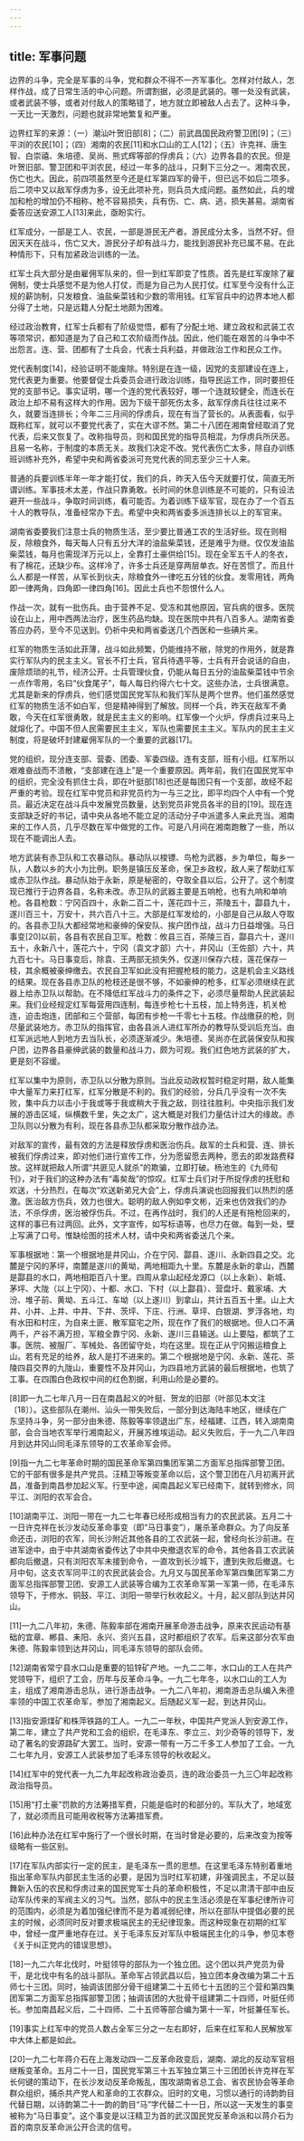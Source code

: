 ```yaml
---
---
---
```

title: 军事问题
---




边界的斗争，完全是军事的斗争，党和群众不得不一齐军事化。怎样对付敌人，怎样作战，成了日常生活的中心问题。所谓割据，必须是武装的。哪一处没有武装，或者武装不够，或者对付敌人的策略错了，地方就立即被敌人占去了。这种斗争，一天比一天激烈，问题也就非常地繁复和严重。

边界红军的来源：（一）潮汕叶贺旧部[8]；（二）前武昌国民政府警卫团[9]；（三）平浏的农民[10]；（四）湘南的农民[11]和水口山的工人[12]；（五）许克祥、唐生智、白崇禧、朱培德、吴尚、熊式辉等部的俘虏兵；（六）边界各县的农民。但是叶贺旧部、警卫团和平浏农民，经过一年多的战斗，只剩下三分之一。湘南农民，伤亡也大。因此，前四项虽然至今还是红军第四军的骨干，但已远不如后二项多。后二项中又以敌军俘虏为多，设无此项补充，则兵员大成问题。虽然如此，兵的增加和枪的增加仍不相称，枪不容易损失，兵有伤、亡、病、逃，损失甚易。湖南省委答应送安源工人[13]来此，亟盼实行。

红军成分，一部是工人、农民，一部是游民无产者。游民成分太多，当然不好。但因天天在战斗，伤亡又大，游民分子却有战斗力，能找到游民补充已属不易。在此种情形下，只有加紧政治训练的一法。

红军士兵大部分是由雇佣军队来的，但一到红军即变了性质。首先是红军废除了雇佣制，使士兵感觉不是为他人打仗，而是为自己为人民打仗。红军至今没有什么正规的薪饷制，只发粮食、油盐柴菜钱和少数的零用钱。红军官兵中的边界本地人都分得了土地，只是远籍人分配土地颇为困难。

经过政治教育，红军士兵都有了阶级觉悟，都有了分配土地、建立政权和武装工农等项常识，都知道是为了自己和工农阶级而作战。因此，他们能在艰苦的斗争中不出怨言。连、营、团都有了士兵会，代表士兵利益，并做政治工作和民众工作。

党代表制度[14]，经验证明不能废除。特别是在连一级，因党的支部建设在连上，党代表更为重要。他要督促士兵委员会进行政治训练，指导民运工作，同时要担任党的支部书记。事实证明，哪一个连的党代表较好，哪一个连就较健全，而连长在政治上却不易有这样大的作用。因为下级干部死伤太多，敌军俘虏兵往往过来不久，就要当连排长；今年二三月间的俘虏兵，现在有当了营长的。从表面看，似乎既称红军，就可以不要党代表了，实在大谬不然。第二十八团在湘南曾经取消了党代表，后来又恢复了。改称指导员，则和国民党的指导员相混，为俘虏兵所厌恶。且易一名称，于制度的本质无关。故我们决定不改。党代表伤亡太多，除自办训练班训练补充外，希望中央和两省委派可充党代表的同志至少三十人来。

普通的兵要训练半年一年才能打仗，我们的兵，昨天入伍今天就要打仗，简直无所谓训练。军事技术太差，作战只靠勇敢。长时间的休息训练是不可能的，只有设法避开一些战斗，争取时间训练，看可能否。为着训练下级军官，现在办了一个百五十人的教导队，准备经常办下去。希望中央和两省委多派连排长以上的军官来。

湖南省委要我们注意士兵的物质生活，至少要比普通工农的生活好些。现在则相反，除粮食外，每天每人只有五分大洋的油盐柴菜钱，还是难乎为继。仅仅发油盐柴菜钱，每月也需现洋万元以上，全靠打土豪供给[15]。现在全军五千人的冬衣，有了棉花，还缺少布。这样冷了，许多士兵还是穿两层单衣。好在苦惯了。而且什么人都是一样苦，从军长到伙夫，除粮食外一律吃五分钱的伙食。发零用钱，两角即一律两角，四角即一律四角[16]。因此士兵也不怨恨什么人。

作战一次，就有一批伤兵。由于营养不足、受冻和其他原因，官兵病的很多。医院设在山上，用中西两法治疗，医生药品均缺。现在医院中共有八百多人。湖南省委答应办药，至今不见送到。仍祈中央和两省委送几个西医和一些碘片来。

红军的物质生活如此菲薄，战斗如此频繁，仍能维持不敝，除党的作用外，就是靠实行军队内的民主主义。官长不打士兵，官兵待遇平等，士兵有开会说话的自由，废除烦琐的礼节，经济公开。士兵管理伙食，仍能从每日五分的油盐柴菜钱中节余一点作零用，名曰“伙食尾子”，每人每日约得六七十文。这些办法，士兵很满意。尤其是新来的俘虏兵，他们感觉国民党军队和我们军队是两个世界。他们虽然感觉红军的物质生活不如白军，但是精神得到了解放。同样一个兵，昨天在敌军不勇敢，今天在红军很勇敢，就是民主主义的影响。红军像一个火炉，俘虏兵过来马上就熔化了。中国不但人民需要民主主义，军队也需要民主主义。军队内的民主主义制度，将是破坏封建雇佣军队的一个重要的武器[17]。

党的组织，现分连支部、营委、团委、军委四级。连有支部，班有小组。红军所以艰难奋战而不溃散，“支部建在连上”是一个重要原因。两年前，我们在国民党军中的组织，完全没有抓住士兵，即在叶挺部[18]也还是每团只有一个支部，故经不起严重的考验。现在红军中党员和非党员约为一与三之比，即平均四个人中有一个党员。最近决定在战斗兵中发展党员数量，达到党员非党员各半的目的[19]。现在连支部缺乏好的书记，请中央从各地不能立足的活动分子中派遣多人来此充当。湘南来的工作人员，几乎尽数在军中做党的工作。可是八月间在湘南跑散了一些，所以现在不能调出人去。

地方武装有赤卫队和工农暴动队。暴动队以梭镖、鸟枪为武器，乡为单位，每乡一队，人数以乡的大小为比例。职务是镇压反革命，保卫乡政权，敌人来了帮助红军或赤卫队作战。暴动队始于永新，原是秘密的，夺取全县以后，公开了。这个制度现已推行于边界各县，名称未改。赤卫队的武器主要是五响枪，也有九响和单响枪。各县枪数：宁冈百四十，永新二百二十，莲花四十三，茶陵五十，酃县九十，遂川百三十，万安十，共六百八十三。大部是红军发给的，小部是自己从敌人夺取的。各县赤卫队大都经常地和豪绅的保安队、挨户团作战，战斗力日益增强。马日事变[20]以前，各县有农民自卫军。枪数：攸县三百，茶陵三百，酃县六十，遂川五十，永新八十，莲花六十，宁冈（袁文才部）六十，井冈山（王佐部）六十，共九百七十。马日事变后，除袁、王两部无损失外，仅遂川保存六枝，莲花保存一枝，其余概被豪绅缴去。农民自卫军如此没有把握枪枝的能力，这是机会主义路线的结果。现在各县赤卫队的枪枝还是很不够，不如豪绅的枪多，红军必须继续在武器上给赤卫队以帮助。在不降低红军战斗力的条件之下，必须尽量帮助人民武装起来。我们业经规定红军每营用四连制，每连步枪七十五枝，加上特务连，机关枪连，迫击炮连，团部和三个营部，每团有步枪一千零七十五枝。作战缴获的枪，则尽量武装地方。赤卫队的指挥官，由各县派人进红军所办的教导队受训后充当。由红军派远地人到地方去当队长，必须逐渐减少。朱培德、吴尚亦在武装保安队和挨户团，边界各县豪绅武装的数量和战斗力，颇为可观。我们红色地方武装的扩大，更是刻不容缓。

红军以集中为原则，赤卫队以分散为原则。当此反动政权暂时稳定时期，敌人能集中大量军力来打红军，红军分散是不利的。我们的经验，分兵几乎没有一次不失败，集中兵力以击小于我或等于我或稍大于我之敌，则往往胜利。中央指示我们发展的游击区域，纵横数千里，失之太广，这大概是对我们力量估计过大的缘故。赤卫队则以分散为有利，现在各县赤卫队都采取分散作战办法。

对敌军的宣传，最有效的方法是释放俘虏和医治伤兵。敌军的士兵和营、连、排长被我们俘虏过来，即对他们进行宣传工作，分为愿留愿去两种，愿去的即发路费释放。这样就把敌人所谓“共匪见人就杀”的欺骗，立即打破。杨池生的《九师旬刊》，对于我们的这种办法有“毒矣哉”的惊叹。红军士兵们对于所捉俘虏的抚慰和欢送，十分热烈，在每次“欢送新弟兄大会”上，俘虏兵演说也回报我们以热烈的感激。医治敌方伤兵，效力也很大。聪明的敌人例如李文彬，近来也仿效我们的办法，不杀俘虏，医治被俘伤兵。不过，在再作战时，我们的人还是有拖枪回来的，这样的事已有过两回。此外，文字宣传，如写标语等，也尽力在做。每到一处，壁上写满了口号。惟缺绘图的技术人材，请中央和两省委送几个来。

军事根据地：第一个根据地是井冈山，介在宁冈、酃县、遂川、永新四县之交。北麓是宁冈的茅坪，南麓是遂川的黄坳，两地相距九十里。东麓是永新的拿山，西麓是酃县的水口，两地相距百八十里。四周从拿山起经龙源口（以上永新）、新城、茅坪、大陇（以上宁冈）、十都、水口、下村（以上酃县）、营盘圩、戴家埔、大汾、堆子前、黄坳、五斗江、车坳（以上遂川）到拿山，共计五百五十里。山上大井、小井、上井、中井、下井、茨坪、下庄、行洲、草坪、白银湖、罗浮各地，均有水田和村庄，为自来土匪、散军窟宅之所，现在作了我们的根据地。但人口不满两千，产谷不满万担，军粮全靠宁冈、永新、遂川三县输送。山上要隘，都筑了工事。医院、被服厂、军械处、各团留守处，均在这里。现在正从宁冈搬运粮食上山。若有充足的给养，敌人是打不进来的。第二个根据地是宁冈、永新、莲花、茶陵四县交界的九陇山，重要性不及井冈山，为四县地方武装的最后根据地，也筑了工事。在四围白色政权中间的红色割据，利用山险是必要的。





[8]即一九二七年八月一日在南昌起义的叶挺、贺龙的旧部（叶部见本文注〔18〕）。这些部队在潮州、汕头一带失败后，一部分到达海陆丰地区，继续在广东坚持斗争，另一部分由朱德、陈毅等率领退出广东，经福建、江西，转入湖南南部，会合当地农军举行湘南起义，开展苏维埃运动。起义失败后，于一九二八年四月到达井冈山同毛泽东领导的工农革命军会师。

[9]指一九二七年革命时期的国民革命军第四集团军第二方面军总指挥部警卫团。它的干部有很多是共产党员。汪精卫等叛变革命以后，这个警卫团在八月初离开武昌，准备到南昌参加起义军。行至中途，闻南昌起义军已经南下，就转到修水，同平江、浏阳的农军会合。

[10]湖南平江、浏阳一带在一九二七年春已经形成相当有力的农民武装。五月二十一日许克祥在长沙发动反革命事变（即“马日事变”），屠杀革命群众。为了向反革命还击，浏阳的农军，同长沙附近其他各县的工农武装一起，曾经向长沙前进。在进军途中，由于中共湖南省委传达了中共中央撤退农军的命令，其他各县工农武装都向后撤退，只有浏阳农军未接到命令，一直攻到长沙城下，遭到失败后撤退。七月中旬，这支农军同平江的农民武装会合。九月又与国民革命军第四集团军第二方面军总指挥部警卫团、安源工人武装等合编为工农革命军第一军第一师，在毛泽东领导下，于修水、铜鼓、平江、浏阳一带举行秋收起义。十月，起义部队到达井冈山。

[11]一九二八年初，朱德、陈毅率部在湘南开展革命游击战争，原来农民运动有基础的宜章、郴县、耒阳、永兴、资兴五县，这时都组织了农军。后来这部分农军由朱德、陈毅率领到达井冈山，同毛泽东领导的部队会师。

[12]湖南省常宁县水口山是重要的铅锌矿产地。一九二二年，水口山的工人在共产党领导下，组织了工会，历年与反革命斗争。一九二七年冬，以水口山的工人为主，组成了湘南游击总队，进行游击战争。一九二八年初，湘南游击总队编入朱德率领的中国工农革命军，参加了湘南起义。后随起义军一起，到达井冈山。

[13]指安源煤矿和株萍铁路的工人。一九二一年秋，中国共产党派人到安源工作，第二年，建立了共产党和工会的组织，在毛泽东、李立三、刘少奇等的领导下，发动了著名的安源路矿大罢工。当时，安源一带有一万二千多工人参加了工会。一九二七年九月，安源工人武装参加了毛泽东领导的秋收起义。



[14]红军中的党代表一九二九年起改称政治委员，连的政治委员一九三〇年起改称政治指导员。

[15]用“打土豪”罚款的方法筹措军费，只能是临时的和部分的。军队大了，地域宽了，就必须而且可能用收税等方法筹措军费。

[16]此种办法在红军中施行了一个很长时期，在当时曾是必要的，后来改变为按等级略有一些区别。

[17]在军队内部实行一定的民主，是毛泽东一贯的思想。在这里毛泽东特别着重地指出革命军队内部民主生活的必要，是因为当时红军初建，非强调民主，不足以鼓舞新入伍的农民和俘虏过来的国民党军士兵的革命积极性，不足以肃清干部中由反动军队传来的军阀主义的习气。当然，部队中的民主生活必须是在军事纪律所许可的范围内，必须是为着加强纪律而不是为着减弱纪律，所以在部队中提倡必要的民主的时候，必须同时反对要求极端民主的无纪律现象。而这种现象在初期的红军中，曾经一度严重地存在过。关于毛泽东反对军队中极端民主化的斗争，参见本卷《关于纠正党内的错误思想》。

[18]一九二六年北伐时，叶挺领导的部队为一个独立团。这个团以共产党员为骨干，是北伐中有名的战斗部队。革命军占领武昌以后，独立团本身改编为第二十五师七十三团。同时，抽调该团部分骨干组建第二十五师七十五团的三个营和第四集团军第二方面军总指挥部警卫团；抽调该团的大批骨干组建第二十四师，叶挺任师长。参加南昌起义后，二十四师、二十五师等部合编为第十一军，叶挺兼任军长。

[19]事实上红军中的党员人数占全军三分之一左右即好，后来在红军和人民解放军中大体上都是如此。

[20]一九二七年蒋介石在上海发动四一二反革命政变后，湖南、湖北的反动军官相继叛变革命。五月二十一日，国民党军第三十五军独立第三十三团团长许克祥在军长何键的策动下，在长沙发动反革命叛乱，围攻湖南省总工会、省农民协会等革命群众组织，捕杀共产党人和革命的工农群众。旧时的文电，习惯以通行的诗韵韵目代替日期，以诗韵第二十一韵的韵目“马”字代替二十一日，所以这一天发生的事变被称为“马日事变”。这个事变是以汪精卫为首的武汉国民党反革命派和以蒋介石为首的南京反革命派公开合流的信号。